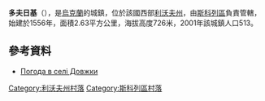 {{coord|48|59|31|N|23|10|34|E|scale:100000|display=title}}

'''多夫日基'''（{{lang-uk|Довжки}}），是[[烏克蘭|烏克蘭]]的城鎮，位於該國西部[[利沃夫州|利沃夫州]]，由[[斯科列區|斯科列區]]負責管轄，始建於1556年，面積2.63平方公里，海拔高度726米，2001年該城鎮人口513。

==參考資料==
* [http://weather.in.ua/ua/l'vovskaja/7077 Погода в селі Довжки]{{Wayback|url=http://weather.in.ua/ua/l'vovskaja/7077 |date=20111221144846 }}

[[Category:利沃夫州村落|Category:利沃夫州村落]]
[[Category:斯科列區村落|Category:斯科列區村落]]


{{Lviv-geo-stub}}